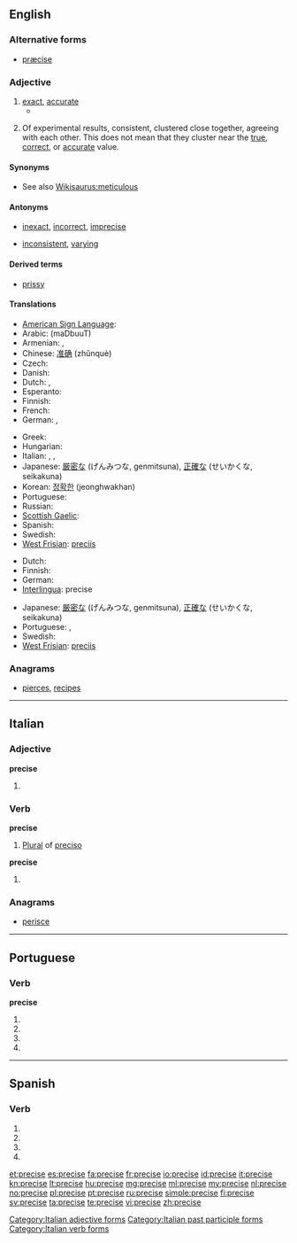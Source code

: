 ==English==

===Alternative forms===
* [[præcise]] {{qualifier|archaic}}

===Adjective===
{{en-adj}}

# [[exact]], [[accurate]]
#* {{quote-book|year=1921|author=Bertrand Russell|title=[[S:The Analysis of Mind/Lecture IX|The Analysis of Mind]]|passage=A memory is "'''precise'''" when the occurrences that would verify it are narrowly circumscribed: for instance, "I met Jones" is precise as compared to "I met a man." A memory is "accurate" when it is both precise and true, i.e. in the above instance, if it was Jones I met.}}
# {{sciences}} Of experimental results, consistent, clustered close together, agreeing with each other. This does not mean that they cluster near the [[true]], [[correct]], or [[accurate]] value.

====Synonyms====
* See also [[Wikisaurus:meticulous]]

====Antonyms====
* {{sense|exact, accurate}} [[inexact]], [[incorrect]], [[imprecise]]
* {{sense|consistent}} [[inconsistent]], [[varying]]

====Derived terms====
* [[prissy]]<!-- see etymology -->

====Translations====
{{trans-top|exact}}
* [[American Sign Language]]: {{tø|ase|SmallO@NearTipThumb-PalmDown-SmallO@CenterChesthigh-PalmUp CirclesSurface Contact|xs=American Sign Language}}
* Arabic: {{Arab|[[مضبوط]]}} (maDbuuT) {{m}}
* Armenian: {{t-|hy|ճիշտ|tr=č̣išt}}, {{t|hy|ճշգրիտ|tr=č̣šgrit}}
* Chinese: [[准确]] (zhǔnquè)
* Czech: {{t+|cs|přesný|m}}
* Danish: {{t|da|præcis}}
* Dutch: {{t+|nl|nauwkeurig}}, {{t+|nl|precies}}
* Esperanto: {{t+|eo|preciza|xs=Esperanto}}
* Finnish: {{t+|fi|tarkka}}
* French: {{t+|fr|précis}}
* German: {{t+|de|präzise}}, {{t+|de|genau}}
{{trans-mid}}
* Greek: {{t+|el|ακριβής|tr=akrivís}}
* Hungarian: {{t+|hu|pontos}}
* Italian: {{t+|it|preciso}}, {{t+|it|esatto}}, {{t+|it|accurato}}
* Japanese: [[厳密な]] (げんみつな, genmitsuna), [[正確な]] (せいかくな, seikakuna)
* Korean: [[정확한]] (jeonghwakhan)
* Portuguese: {{t+|pt|preciso}}
* Russian: {{t+|ru|точный|tr=tóčnyj}}
* [[Scottish Gaelic]]: {{t|gd|pongail}}
* Spanish: {{t-|es|preciso}}
* Swedish: {{t+|sv|precis}}
* [[West Frisian]]: [[preciis]]
{{trans-bottom}}

{{trans-top|(sciences) clustered close together}}
* Dutch: {{t|nl|precijs}}
* Finnish: {{t+|fi|tarkka}}
* German: {{t+|de|exakt}}
* [[Interlingua]]: precise
{{trans-mid}}
* Japanese: [[厳密な]] (げんみつな, genmitsuna), [[正確な]] (せいかくな, seikakuna)
* Portuguese: {{t+|pt|preciso|m}}, {{t-|pt|precisa|f}}
* Swedish: {{t+|sv|noggrann}}
* [[West Frisian]]: [[preciis]]
{{trans-bottom}}

===Anagrams===
* {{alphagram|ceeiprs}} [[pierces#English|pierces]], [[recipes#English|recipes]]

----

==Italian==

===Adjective===
'''precise''' {{p}}

# {{feminine of|preciso#Adjective|preciso}}

===Verb===
'''precise''' {{f}}

# [[plural|Plural]] of [[preciso]]

'''precise'''

# {{conjugation of|precidere||3|s|[[past historic]]|lang=it}}

===Anagrams===
* {{alphagram|ceeiprs}} [[perisce#Italian|perisce]]

[[Category:Italian adjective forms]]
[[Category:Italian past participle forms]]
[[Category:Italian verb forms]]

----

==Portuguese==

===Verb===
'''precise'''

# {{pt-verb form of|[[precisar]]|ar|subjunctive|present|singular|first}}
# {{pt-verb form of|[[precisar]]|ar|subjunctive|present|singular|third}}
# {{pt-verb form of|[[precisar]]|ar|imperative|affirmative|singular|third}}
# {{pt-verb form of|[[precisar]]|ar|imperative|negative|singular|third}}

----

==Spanish==

===Verb===
{{es-verb-form|precisar}}

# {{es-verb form of|ending=ar|mood=imperative|pers=2|formal=yes|number=singular|[[precisar]]}}
# {{es-verb form of|ending=ar|mood=subjunctive|tense=present|pers=1|number=singular|[[precisar]]}}
# {{es-verb form of|ending=ar|mood=subjunctive|tense=present|pers=2|formal=yes|number=singular|[[precisar]]}}
# {{es-verb form of|ending=ar|mood=subjunctive|tense=present|pers=3|number=singular|[[precisar]]}}

[[et:precise]]
[[es:precise]]
[[fa:precise]]
[[fr:precise]]
[[io:precise]]
[[id:precise]]
[[it:precise]]
[[kn:precise]]
[[lt:precise]]
[[hu:precise]]
[[mg:precise]]
[[ml:precise]]
[[my:precise]]
[[nl:precise]]
[[no:precise]]
[[pl:precise]]
[[pt:precise]]
[[ru:precise]]
[[simple:precise]]
[[fi:precise]]
[[sv:precise]]
[[ta:precise]]
[[te:precise]]
[[vi:precise]]
[[zh:precise]]